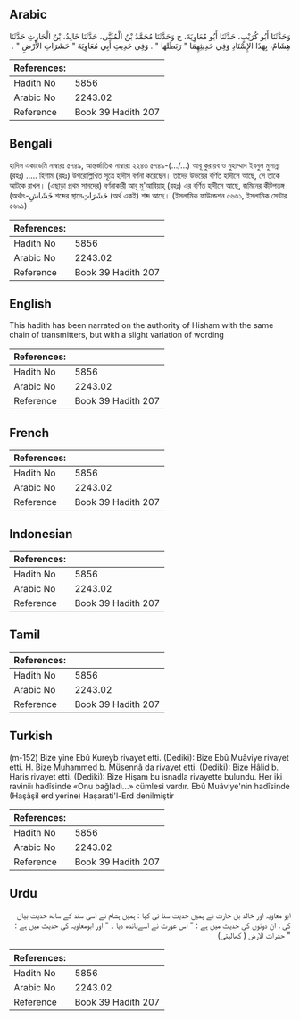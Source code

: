 ## Arabic


<div dir="rtl" lang="ar" style={{fontSize:'larger',backgroundColor:'#f8f9fa',padding:20}}>
وَحَدَّثَنَا أَبُو كُرَيْبٍ، حَدَّثَنَا أَبُو مُعَاوِيَةَ، ح وَحَدَّثَنَا مُحَمَّدُ بْنُ الْمُثَنَّى، حَدَّثَنَا خَالِدُ، بْنُ الْحَارِثِ حَدَّثَنَا هِشَامٌ، بِهَذَا الإِسْنَادِ وَفِي حَدِيثِهِمَا ‏"‏ رَبَطَتْهَا ‏"‏ ‏.‏ وَفِي حَدِيثِ أَبِي مُعَاوِيَةَ ‏"‏ حَشَرَاتِ الأَرْضِ ‏"‏ ‏.‏
</div>
<div style={{backgroundColor:'#f8f9fa',padding:20, marginBottom: 10}}><table> <thead> <tr> <th>References:</th> <th></th> </tr> </thead> <tbody><tr><td>Hadith No</td><td>5856</td></tr><tr><td>Arabic No</td><td>2243.02</td></tr><tr><td>Reference</td><td>Book 39 Hadith 207</td></tr></tbody></table></div>

## Bengali


<div dir="ltr" lang="bn" style={{fontSize:'larger',backgroundColor:'#f8f9fa',padding:20}}>
হাদিস একাডেমি নাম্বারঃ ৫৭৪৯, আন্তর্জাতিক নাম্বারঃ ২২৪৩ ৫৭৪৯-(…/...) আবূ কুরায়ব ও মুহাম্মাদ ইবনুল মুসান্না (রহঃ) ..... হিশাম (রহঃ) উপরোল্লিখিত সূত্রে হাদীস বর্ণনা করেছেন। তাদের উভয়ের বর্ণিত হাদীসে আছে, সে তাকে আটকে রাখল। (এছাড়া প্রথম সানদের) বর্ণনাকারী আবূ মু'আবিয়াহ্ (রহঃ) এর বর্ণিত হাদীসে আছে, জমিনের কীটপতঙ্গ। (অর্থাৎ-خَشَاشِ শব্দের স্থানেحَشَرَاتِ (অর্থ একই) শব্দ আছে। (ইসলামিক ফাউন্ডেশন ৫৬৬১, ইসলামিক সেন্টার ৫৬৯১)
</div>
<div style={{backgroundColor:'#f8f9fa',padding:20, marginBottom: 10}}><table> <thead> <tr> <th>References:</th> <th></th> </tr> </thead> <tbody><tr><td>Hadith No</td><td>5856</td></tr><tr><td>Arabic No</td><td>2243.02</td></tr><tr><td>Reference</td><td>Book 39 Hadith 207</td></tr></tbody></table></div>

## English


<div dir="ltr" lang="en" style={{fontSize:'larger',backgroundColor:'#f8f9fa',padding:20}}>
This hadith has been narrated on the authority of Hisham with the same chain of transmitters, but with a slight variation of wording
</div>
<div style={{backgroundColor:'#f8f9fa',padding:20, marginBottom: 10}}><table> <thead> <tr> <th>References:</th> <th></th> </tr> </thead> <tbody><tr><td>Hadith No</td><td>5856</td></tr><tr><td>Arabic No</td><td>2243.02</td></tr><tr><td>Reference</td><td>Book 39 Hadith 207</td></tr></tbody></table></div>

## French


<div dir="ltr" lang="fr" style={{fontSize:'larger',backgroundColor:'#f8f9fa',padding:20}}>

</div>
<div style={{backgroundColor:'#f8f9fa',padding:20, marginBottom: 10}}><table> <thead> <tr> <th>References:</th> <th></th> </tr> </thead> <tbody><tr><td>Hadith No</td><td>5856</td></tr><tr><td>Arabic No</td><td>2243.02</td></tr><tr><td>Reference</td><td>Book 39 Hadith 207</td></tr></tbody></table></div>

## Indonesian


<div dir="ltr" lang="id" style={{fontSize:'larger',backgroundColor:'#f8f9fa',padding:20}}>

</div>
<div style={{backgroundColor:'#f8f9fa',padding:20, marginBottom: 10}}><table> <thead> <tr> <th>References:</th> <th></th> </tr> </thead> <tbody><tr><td>Hadith No</td><td>5856</td></tr><tr><td>Arabic No</td><td>2243.02</td></tr><tr><td>Reference</td><td>Book 39 Hadith 207</td></tr></tbody></table></div>

## Tamil


<div dir="ltr" lang="ta" style={{fontSize:'larger',backgroundColor:'#f8f9fa',padding:20}}>

</div>
<div style={{backgroundColor:'#f8f9fa',padding:20, marginBottom: 10}}><table> <thead> <tr> <th>References:</th> <th></th> </tr> </thead> <tbody><tr><td>Hadith No</td><td>5856</td></tr><tr><td>Arabic No</td><td>2243.02</td></tr><tr><td>Reference</td><td>Book 39 Hadith 207</td></tr></tbody></table></div>

## Turkish


<div dir="ltr" lang="tr" style={{fontSize:'larger',backgroundColor:'#f8f9fa',padding:20}}>
(m-152) Bize yine Ebû Kureyb rivayet etti. (Dediki): Bize Ebû Muâviye rivayet etti. H. Bize Muhammed b. Müsennâ da rivayet etti. (Dediki): Bize Hâlid b. Haris rivayet etti. (Dediki): Bize Hişam bu isnadla rivayette bulundu. Her iki raviniiı hadîsinde «Onu bağladı...» cümlesi vardır. Ebû Muâviye'nin hadîsinde (Haşâşil erd yerine) Haşarati'l-Erd denilmiştir
</div>
<div style={{backgroundColor:'#f8f9fa',padding:20, marginBottom: 10}}><table> <thead> <tr> <th>References:</th> <th></th> </tr> </thead> <tbody><tr><td>Hadith No</td><td>5856</td></tr><tr><td>Arabic No</td><td>2243.02</td></tr><tr><td>Reference</td><td>Book 39 Hadith 207</td></tr></tbody></table></div>

## Urdu


<div dir="rtl" lang="ur" style={{fontSize:'larger',backgroundColor:'#f8f9fa',padding:20}}>
ابو معاویہ اور خالد بن حارث نے ہمیں حدیث سنا ئی کہا : ہمیں ہشام نے اسی سند کے ساتھ حدیث بیان کی ، ان دونوں کی حدیث میں ہے : " اس عورت نے اسےباندھ دیا ۔ " اور ابومعاویہ کی حدیث میں ہے : " حشرات الارض ( کھالیتی)
</div>
<div style={{backgroundColor:'#f8f9fa',padding:20, marginBottom: 10}}><table> <thead> <tr> <th>References:</th> <th></th> </tr> </thead> <tbody><tr><td>Hadith No</td><td>5856</td></tr><tr><td>Arabic No</td><td>2243.02</td></tr><tr><td>Reference</td><td>Book 39 Hadith 207</td></tr></tbody></table></div>